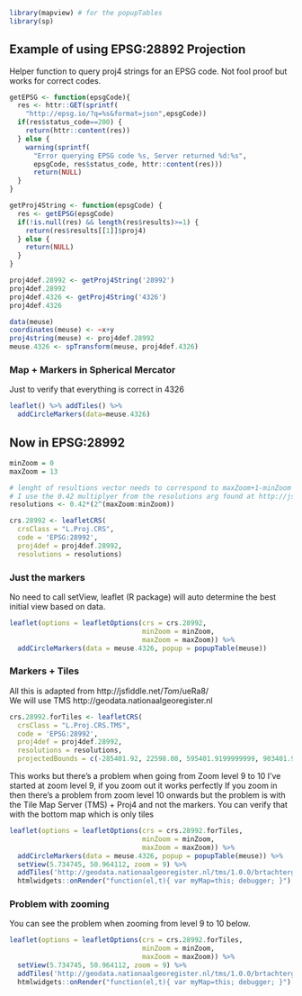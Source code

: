
```r
library(mapview) # for the popupTables
library(sp)
```

## Example of using EPSG:28892 Projection
Helper function to query proj4 strings for an EPSG code.
 Not fool proof but works for correct codes.

```r
getEPSG <- function(epsgCode){
  res <- httr::GET(sprintf(
    "http://epsg.io/?q=%s&format=json",epsgCode))
  if(res$status_code==200) {
    return(httr::content(res))
  } else {
    warning(sprintf(
      "Error querying EPSG code %s, Server returned %d:%s",
      epsgCode, res$status_code, httr::content(res)))
      return(NULL)
  }
}

getProj4String <- function(epsgCode) {
  res <- getEPSG(epsgCode)
  if(!is.null(res) && length(res$results)>=1) {
    return(res$results[[1]]$proj4)
  } else {
    return(NULL)
  }
}

proj4def.28992 <- getProj4String('28992')
proj4def.28992
proj4def.4326 <- getProj4String('4326')
proj4def.4326

data(meuse)
coordinates(meuse) <- ~x+y
proj4string(meuse) <- proj4def.28992
meuse.4326 <- spTransform(meuse, proj4def.4326)
```

### Map + Markers in Spherical Mercator
Just to verify that everything is correct in 4326

```r
leaflet() %>% addTiles() %>%
  addCircleMarkers(data=meuse.4326)
```

## Now in EPSG:28992

```r
minZoom = 0
maxZoom = 13

# lenght of resultions vector needs to correspond to maxZoom+1-minZoom
# I use the 0.42 multiplyer from the resolutions arg found at http://jsfiddle.net/_Tom_/ueRa8/
resolutions <- 0.42*(2^(maxZoom:minZoom))

crs.28992 <- leafletCRS(
  crsClass = "L.Proj.CRS",
  code = 'EPSG:28992',
  proj4def = proj4def.28992,
  resolutions = resolutions)
```

### Just the markers
No need to call setView, leaflet (R package)
will auto determine the best initial view based on data.

```r
leaflet(options = leafletOptions(crs = crs.28992,
                                 minZoom = minZoom,
                                 maxZoom = maxZoom)) %>%
  addCircleMarkers(data = meuse.4326, popup = popupTable(meuse))
```

### Markers + Tiles
All this is adapted from http://jsfiddle.net/_Tom_/ueRa8/
<br/> We will use TMS http://geodata.nationaalgeoregister.nl

```r
crs.28992.forTiles <- leafletCRS(
  crsClass = "L.Proj.CRS.TMS",
  code = 'EPSG:28992',
  proj4def = proj4def.28992,
  resolutions = resolutions,
  projectedBounds = c(-285401.92, 22598.08, 595401.9199999999, 903401.9199999999))
```

This works but there's a problem when going from Zoom level 9 to 10
I've started at zoom level 9, if you zoom out it works perfectly
If you zoom in then there's a problem from zoom level 10 onwards
but the problem is with the Tile Map Server (TMS) + Proj4 and not the markers.
You can verify that with the bottom map which is only tiles

```r
leaflet(options = leafletOptions(crs = crs.28992.forTiles,
                                 minZoom = minZoom,
                                 maxZoom = maxZoom)) %>%
  addCircleMarkers(data = meuse.4326, popup = popupTable(meuse)) %>%
  setView(5.734745, 50.964112, zoom = 9) %>%
  addTiles('http://geodata.nationaalgeoregister.nl/tms/1.0.0/brtachtergrondkaart/{z}/{x}/{y}.png', options = tileOptions(tms=TRUE)) %>%
  htmlwidgets::onRender("function(el,t){ var myMap=this; debugger; }")
```

### Problem with zooming
You can see the problem when zooming from level 9 to 10 below.

```r
leaflet(options = leafletOptions(crs = crs.28992.forTiles,
                                 minZoom = minZoom,
                                 maxZoom = maxZoom)) %>%
  setView(5.734745, 50.964112, zoom = 9) %>%
  addTiles('http://geodata.nationaalgeoregister.nl/tms/1.0.0/brtachtergrondkaart/{z}/{x}/{y}.png', options = tileOptions(tms=TRUE)) %>%
  htmlwidgets::onRender("function(el,t){ var myMap=this; debugger; }")
```

